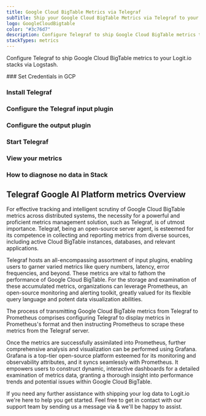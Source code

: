 ```yaml
---
title: Google Cloud BigTable Metrics via Telegraf
subTitle: Ship your Google Cloud BigTable Metrics via Telegraf to your Logit.io Stack
logo: GoogleCloudBigtable
color: "#3c76d7"
description: Configure Telegraf to ship Google Cloud BigTable metrics to Logit.io. Get started using our Telegraf Google Cloud BigTable metrics example configuration.
stackTypes: metrics
---
```


Configure Telegraf to ship Google Cloud BigTable metrics to your Logit.io stacks via Logstash.

<Steps>
  ### Set Credentials in GCP

  <SetGCPCredentials intro="Google Cloud Bigtable, a NoSQL database service on Google Cloud, caters to large-scale, low-latency data storage and access. 
  Effective monitoring of Bigtable metrics using Telegraf, Prometheus for alerting, and Grafana for data visualization can enhance database management, leading to improved performance and data accessibility."/>

  ### Install Telegraf

  <InstallTelegraf />

  ### Configure the Telegraf input plugin

  <TelegrafStackDriverInput metric_type="bigtable.googleapis.com"/>

  ### Configure the output plugin

  <TelegrafOutputPlugin />

  ### Start Telegraf

  <StartTelegraf />

  ### View your metrics
  <LaunchStack stackType="metrics" source="Google_Cloud_BigTable_Metrics_via_Telegraf" utmMedium="metrics" utmCampaign="telegraf-GoogleCloudBigTable-metrics" />

  ### How to diagnose no data in Stack

  <DiagnoseNoData />
</Steps>

## Telegraf Google AI Platform metrics Overview

For effective tracking and intelligent scrutiny of Google Cloud BigTable metrics across distributed systems, 
the necessity for a powerful and proficient metrics management solution, such as Telegraf, is of utmost importance. 
Telegraf, being an open-source server agent, is esteemed for its competence in collecting and reporting metrics 
from diverse sources, including active Cloud BigTable instances, databases, and relevant applications.

Telegraf hosts an all-encompassing assortment of input plugins, enabling users to garner varied metrics like 
query numbers, latency, error frequencies, and beyond. These metrics are vital to fathom the performance of 
Google Cloud BigTable. For the storage and examination of these accumulated metrics, organizations can 
leverage Prometheus, an open-source monitoring and alerting toolkit, greatly valued for its flexible query 
language and potent data visualization abilities.

The process of transmitting Google Cloud BigTable metrics from Telegraf to Prometheus comprises configuring 
Telegraf to display metrics in Prometheus's format and then instructing Prometheus to scrape these metrics 
from the Telegraf server.

Once the metrics are successfully assimilated into Prometheus, further comprehensive analysis and 
visualization can be performed using Grafana. Grafana is a top-tier open-source platform esteemed 
for its monitoring and observability attributes, and it syncs seamlessly with Prometheus. 
It empowers users to construct dynamic, interactive dashboards for a detailed examination of 
metrics data, granting a thorough insight into performance trends and potential issues within Google Cloud BigTable.

If you need any further assistance with shipping your log data to Logit.io we're here to help 
you get started. Feel free to get in contact with our support team by sending us a message via <IntercomButton text="live chat" /> & we'll be happy to assist.